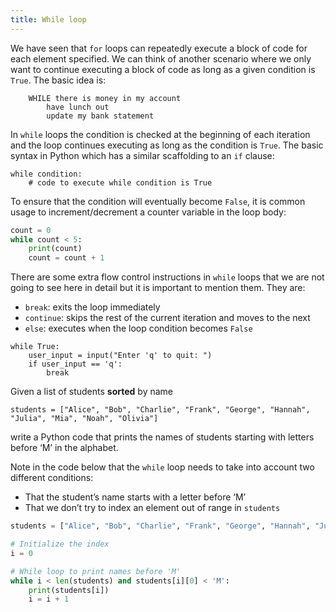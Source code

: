 ```yaml
---
title: While loop
---
```


We have seen that `for` loops can repeatedly execute a block of code for each element specified. We can think of another scenario where we only want to continue executing a block of code as long as a given condition is `True`. The basic idea is:
```
    WHILE there is money in my account
        have lunch out
        update my bank statement
```


In `while` loops the condition is checked at the beginning of each iteration and the loop continues executing as long as the condition is `True`. The basic syntax in Python which has a similar scaffolding to an `if` clause:
```.python
while condition:
    # code to execute while condition is True
```


To ensure that the condition will eventually become `False`, it is common usage to increment/decrement a counter variable in the loop body:

```python
count = 0
while count < 5:
    print(count)
    count = count + 1
```

There are some extra flow control instructions in `while` loops that we are not going to see here in detail but it is important to mention them. They are:

- `break`: exits the loop immediately
- `continue`: skips the rest of the current iteration and moves to the next
- `else`: executes when the loop condition becomes `False`

```.python
while True:
    user_input = input("Enter 'q' to quit: ")
    if user_input == 'q':
        break
```

::: {#exercise1 .callout-note title="Exercise" icon=false} 
Given a list of students **sorted** by name

```.python
students = ["Alice", "Bob", "Charlie", "Frank", "George", "Hannah", "Julia", "Mia", "Noah", "Olivia"]
```

write a Python code that prints the names of students starting with letters before 'M' in the alphabet. 
:::

::: {#answer1 .callout-caution icon=false title='Answer' collapse="true"}

Note in the code below that the `while` loop needs to take into account two different conditions:

- That the student's name starts with a letter before 'M'
- That we don't try to index an element out of range in `students`

```python
students = ["Alice", "Bob", "Charlie", "Frank", "George", "Hannah", "Julia", "Mia", "Noah", "Olivia"]

# Initialize the index
i = 0

# While loop to print names before 'M'
while i < len(students) and students[i][0] < 'M':
    print(students[i])
    i = i + 1
```

:::




